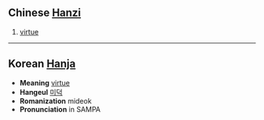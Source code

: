 == Chinese [[Hanzi]] ==
# [[virtue]]

----

== Korean [[Hanja]] ==
* '''Meaning''' [[virtue]]
* '''Hangeul''' [[미덕]]
* '''Romanization''' mideok
* '''Pronunciation''' in SAMPA